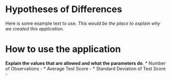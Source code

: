 # Hypotheses of Differences
Here is some example text to use.  _This would be the place to explain why we created this application_.

# How to use the application
__Explain the values that are allowed and what the parameters do__.
* Number of Observations - 
* Average Test Score - 
* Standard Deviation of Test Score - 
	
	
